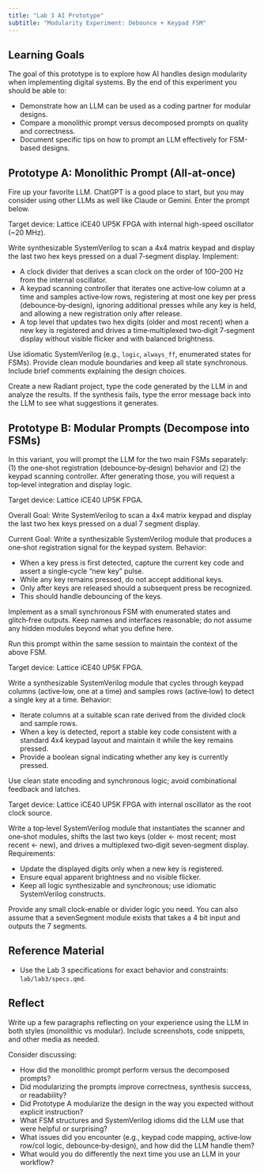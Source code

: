 ```yaml
---
title: "Lab 3 AI Prototype"
subtitle: "Modularity Experiment: Debounce + Keypad FSM"
---
```


## Learning Goals

The goal of this prototype is to explore how AI handles design modularity when implementing digital systems. By the end of this experiment you should be able to:

- Demonstrate how an LLM can be used as a coding partner for modular designs.
- Compare a monolithic prompt versus decomposed prompts on quality and correctness.
- Document specific tips on how to prompt an LLM effectively for FSM-based designs.

## Prototype A: Monolithic Prompt (All-at-once)

Fire up your favorite LLM. ChatGPT is a good place to start, but you may consider using other LLMs as well like Claude or Gemini. Enter the prompt below.

::::: {.callout-note title="LLM Prompt: Whole Lab (Monolithic)"}
Target device: Lattice iCE40 UP5K FPGA with internal high-speed oscillator (~20 MHz).

Write synthesizable SystemVerilog to scan a 4x4 matrix keypad and display the last two hex keys pressed on a dual 7‑segment display. Implement:

- A clock divider that derives a scan clock on the order of 100–200 Hz from the internal oscillator.
- A keypad scanning controller that iterates one active‑low column at a time and samples active‑low rows, registering at most one key per press (debounce‑by‑design), ignoring additional presses while any key is held, and allowing a new registration only after release.
- A top level that updates two hex digits (older and most recent) when a new key is registered and drives a time‑multiplexed two‑digit 7‑segment display without visible flicker and with balanced brightness.

Use idiomatic SystemVerilog (e.g., `logic`, `always_ff`, enumerated states for FSMs). Provide clean module boundaries and keep all state synchronous. Include brief comments explaining the design choices.
:::::

Create a new Radiant project, type the code generated by the LLM in and analyze the results. If the synthesis fails, type the error message back into the LLM to see what suggestions it generates.

## Prototype B: Modular Prompts (Decompose into FSMs)

In this variant, you will prompt the LLM for the two main FSMs separately: (1) the one‑shot registration (debounce‑by‑design) behavior and (2) the keypad scanning controller. After generating those, you will request a top‑level integration and display logic.

::::: {.callout-note title="LLM Prompt 1: One‑shot Registration (Debounce‑by‑design)"}
Target device: Lattice iCE40 UP5K FPGA.

Overall Goal: Write SystemVerilog to scan a 4x4 matrix keypad and display the last two hex keys pressed on a dual 7 segment display.

Current Goal: Write a synthesizable SystemVerilog module that produces a one‑shot registration signal for the keypad system. Behavior:

- When a key press is first detected, capture the current key code and assert a single‑cycle "new key" pulse.
- While any key remains pressed, do not accept additional keys.
- Only after keys are released should a subsequent press be recognized.
- This should handle debouncing of the keys.

Implement as a small synchronous FSM with enumerated states and glitch‑free outputs. Keep names and interfaces reasonable; do not assume any hidden modules beyond what you define here.
:::::

Run this prompt within the same session to maintain the context of the above FSM.

::::: {.callout-note title="LLM Prompt 2: Keypad Scanner Controller"}
Target device: Lattice iCE40 UP5K FPGA.

Write a synthesizable SystemVerilog module that cycles through keypad columns (active‑low, one at a time) and samples rows (active‑low) to detect a single key at a time. Behavior:

- Iterate columns at a suitable scan rate derived from the divided clock and sample rows.
- When a key is detected, report a stable key code consistent with a standard 4x4 keypad layout and maintain it while the key remains pressed.
- Provide a boolean signal indicating whether any key is currently pressed.

Use clean state encoding and synchronous logic; avoid combinational feedback and latches.
:::::

::::: {.callout-note title="LLM Prompt 3: Integrate and Display"}
Target device: Lattice iCE40 UP5K FPGA with internal oscillator as the root clock source.

Write a top‑level SystemVerilog module that instantiates the scanner and one‑shot modules, shifts the last two keys (older ← most recent; most recent ← new), and drives a multiplexed two‑digit seven‑segment display. Requirements:

- Update the displayed digits only when a new key is registered.
- Ensure equal apparent brightness and no visible flicker.
- Keep all logic synthesizable and synchronous; use idiomatic SystemVerilog constructs.

Provide any small clock‑enable or divider logic you need. You can also assume that a sevenSegment module exists that takes a 4 bit input and outputs the 7 segments.
:::::

## Reference Material

- Use the Lab 3 specifications for exact behavior and constraints: `lab/lab3/specs.qmd`.

## Reflect

Write up a few paragraphs reflecting on your experience using the LLM in both styles (monolithic vs modular). Include screenshots, code snippets, and other media as needed.

Consider discussing:

- How did the monolithic prompt perform versus the decomposed prompts?
- Did modularizing the prompts improve correctness, synthesis success, or readability? 
- Did Prototype A modularize the design in the way you expected without explicit instruction?
- What FSM structures and SystemVerilog idioms did the LLM use that were helpful or surprising?
- What issues did you encounter (e.g., keypad code mapping, active‑low row/col logic, debounce‑by‑design), and how did the LLM handle them?
- What would you do differently the next time you use an LLM in your workflow?
